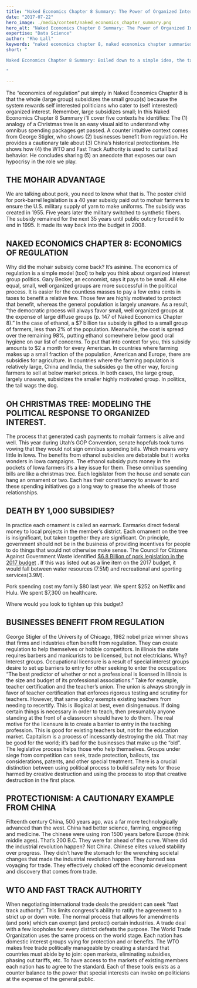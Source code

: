 ```yaml
---
title: "Naked Economics Chapter 8 Summary: The Power of Organized Interest"
date: "2017-07-22"
hero_image: ./media/content/naked_economics_chapter_summary.png
hero_alt: "Naked Economics Chapter 8 Summary: The Power of Organized Interest"
expertise: "Data Science"
author: "Rho Lall"
keywords: "naked economics chapter 8, naked economics chapter summaries, naked economics undressing the dismal science chapter summaries, naked economics undressing the dismal science sparknotes, naked economics cliff notes"
short: "

Naked Economics Chapter 8 Summary: Boiled down to a simple idea, the tail effectively wags the dog.

"

---
```


The “economics of regulation” put simply in Naked Economics Chapter 8 is that the whole (large group) subsidizes the small group(s) because the system rewards self interested politicians who cater to (self interested) organized interest. Remember, large subsidizes small; In this Naked Economics Chapter 8 Summary i'll cover five contexts he identifies: The (1) analogy of a Christmas tree is an easy visual aid to understand why omnibus spending packages get passed. A counter intuitive context comes from George Stigler, who shows (2) businesses benefit from regulation. He provides a cautionary tale about (3) China’s historical protectionism. He shows how (4) the WTO and Fast Track Authority is used to curtail bad behavior. He concludes sharing (5) an anecdote that exposes our own hypocrisy in the role we play.

## THE MOHAIR ADVANTAGE

We are talking about pork, you need to know what that is. The poster child for pork-barrel legislation is a 40 year subsidy paid out to mohair farmers to ensure the U.S. military supply of yarn to make uniforms. The subsidy was created in 1955. Five years later the military switched to synthetic fibers. The subsidy remained for the next 35 years until public outcry forced it to end in 1995. It made its way back into the budget in 2008.


## NAKED ECONOMICS CHAPTER 8: ​ECONOMICS OF REGULATION

Why did the mohair subsidy come back? It’s asinine. The economics of regulation is a simple model (tool) to help you think about organized interest group politics. Gary Becker, an economist, says it pays to be small. All else equal, small, well organized groups are more successful in the political process. It is easier for the countless masses to pay a few extra cents in taxes to benefit a relative few. Those few are highly motivated to protect that benefit, whereas the general population is largely unaware. As a result, “the democratic process will always favor small, well organized groups at the expense of large diffuse groups (p. 147 of Naked Economics Chapter 8).” In the case of ethanol, a $7 billion tax subsidy is gifted to a small group of farmers, less than 2% of the population. Meanwhile, the cost is spread over the remaining 98%, putting ethanol somewhere below good oral hygiene on our list of concerns. To put that into context for you, this subsidy amounts to $2 a month for every American.
In countries where farming makes up a small fraction of the population, American and Europe, there are subsidies for agriculture. In countries where the farming population is relatively large, China and India, the subsides go the other way, forcing farmers to sell at below market prices. In both cases, the large group, largely unaware, subsidizes the smaller highly motivated group. In politics, the tail wags the dog.

## OH CHRISTMAS TREE: MODELING THE POLITICAL RESPONSE TO ORGANIZED INTEREST.

The process that generated cash payments to mohair farmers is alive and well. This year during Utah’s GOP Convention, senate hopefuls took turns vowing that they would not sign omnibus spending bills. Which means very little in Iowa. The benefits from ethanol subsidies are debatable but it works wonders in Iowa campaigns. The ethanol subsidy puts money in the pockets of Iowa farmers it’s a key issue for them. These omnibus spending bills are like a christmas tree. Each legislator from the house and senate can hang an ornament or two. Each has their constituency to answer to and these spending initiatives go a long way to grease the wheels of those relationships.


## DEATH BY 1,000 SUBSIDIES?

In practice each ornament is called an earmark. Earmarks direct federal money to local projects in the member’s district. 
Each ornament on the tree is insignificant, but taken together they are significant. 
On principle, government should not be in the business of providing incentives for people to do things that would not otherwise make sense. 
The Council for Citizens Against Government Waste identified [$6.8 Billion of pork legislation in the 2017 budget](https://www.washingtonpost.com/news/post-politics/wp/2017/07/19/pork-barrel-spending-on-the-rise-in-congress-watchdog-group-says/?noredirect=on)
. If this was listed out as a line item on the 2017 budget, it would fall between water resources (7.5M) and recreational and sporting services(3.9M). 
 
Pork spending cost my family $80 last year.  We spent $252 on Netflix and Hulu. We spent $7,300 on healthcare.

Where would you look to tighten up this budget?

## BUSINESSES BENEFIT FROM REGULATION

George Stigler of the University of Chicago, 1982 nobel prize winner shows that firms and industries often benefit from regulation. They can create regulation to help themselves or hobble competitors. In illinois the state requires barbers and manicurists to be licensed, but not electricians. Why? Interest groups.
Occupational licensure is a result of special interest groups desire to set up barriers to entry for other seeking to enter the occupation: “The best predictor of whether or not a professional is licensed in Illinois is the size and budget of its professional associations.” Take for example, teacher certification and the teacher’s union. The union is always strongly in favor of teacher certification that enforces rigorous testing and scrutiny for teachers. However, that same policy exempts existing teachers from needing to recertify. This is illogical at best, even disingenuous. If doing certain things is necessary in order to teach, then presumably anyone standing at the front of a classroom should have to do them. The real motive for the licensure is to create a barrier to entry in the teaching profession.  This is good for existing teachers but, not for the education market.
Capitalism is a process of incessantly destroying the old. That may be good for the world; it’s bad for the businesses that make up the “old”. The legislative process helps those who help themselves. Groups under siege from competition can seek, trade protection, bailouts, tax considerations, patents, and other special treatment. There is a crucial distinction between using political process to build safety nets for those harmed by creative destruction and using the process to stop that creative destruction in the first place.

## PROTECTIONISM: A CAUTIONARY EXAMPLE FROM CHINA

Fifteenth century China, 500 years ago, was a far more technologically advanced than the west. China had better science, farming, engineering and medicine. The chinese were using iron 1500 years before Europe (think middle ages). That’s 200 B.C. They were far ahead of the curve.
Where did the industrial revolution happen? Not China. Chinese elites valued stability over progress. They didn’t have the stomach for the wrenching societal changes that made the industrial revolution happen. They banned sea voyaging for trade. They effectively choked off the economic development and discovery that comes from trade.
​
## WTO AND FAST TRACK AUTHORITY

When negotiating international trade deals the president can seek “fast track authority”. This limits congress's ability to ratify the agreement to a strict up or down vote.  The normal process that allows for amendments (and pork) which can exempt (and protect) certain industries. A trade deal with a few loopholes for every district defeats the purpose. The World Trade Organization uses the same process on the world stage. Each nation has domestic interest groups vying for protection and or benefits. The WTO makes free trade politically manageable by creating a standard that countries must abide by to join: open markets, eliminating subsidies, phasing out tariffs, etc. To have access to the markets of existing members each nation has to agree to the standard. Each of these tools exists as a counter balance to the power that special interests can invoke on politicians at the expense of the general public.
